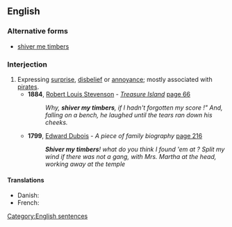 ==English==
{{wikipedia}}

===Alternative forms===
* [[shiver me timbers]]

===Interjection===
{{en-interj}}

# Expressing [[surprise]], [[disbelief]] or [[annoyance]]; mostly associated with [[pirate]]s.
#* '''1884''', [[w:Robert Louis Stevenson|Robert Louis Stevenson]] - ''[[w:Treasure Island|Treasure Island]]'' [http://books.google.co.uk/books?id=bAYGAAAAQAAJ&q=%22shiver+my+timbers%22+date:1800-1900&dq=%22shiver+my+timbers%22+date:1800-1900&lr=&as_brr=0&pgis=1 page 66]
#*: ''Why, '''shiver my timbers''', if I hadn't forgotten my score !" And, falling on a bench, he laughed until the tears ran down his cheeks. ''
#* '''1799''', [[w:Edward Dubois|Edward Dubois]] - '' A piece of family biography '' [http://books.google.co.uk/books?id=v60BAAAAQAAJ&q=%22shiver+my+timbers%22+date:1600-1800&dq=%22shiver+my+timbers%22+date:1600-1800&lr=&as_brr=0&pgis=1 page 216]
#*: '''''Shiver my timbers'''! what do you think I found 'em at ? Split my wind if there was not a gang, with Mrs. Martha at the head, working away at the temple ''

====Translations====
{{trans-top|sailors' interjection}}
* Danish: {{t|da|splitte mine bramsejl}} {{gloss|break my topgallant sails}}
* French: {{t|fr|mille sabords}} {{gloss|a thousand gunports}}
{{trans-mid}}
{{trans-bottom}}


[[Category:English sentences]]
